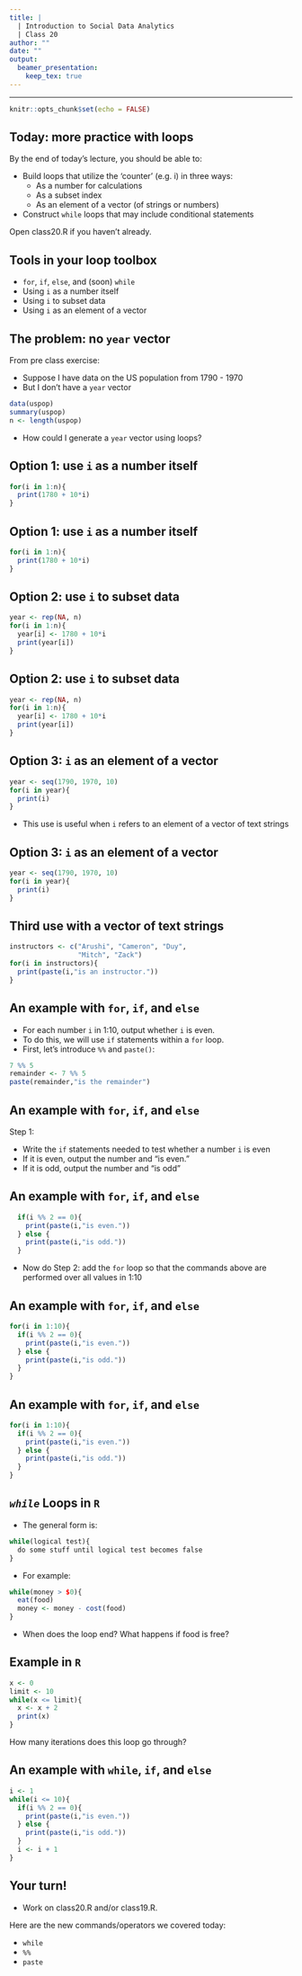 ---
title: |
  | Introduction to Social Data Analytics
  | Class 20
author: ""
date: ""
output:
  beamer_presentation:
    keep_tex: true
---
---

```{r setup, include=FALSE}
knitr::opts_chunk$set(echo = FALSE)
```

## Today: more practice with loops

By the end of today's lecture, you should be able to:

- Build loops that utilize the 'counter' (e.g. i) in three ways:
    - As a number for calculations
    - As a subset index
    - As an element of a vector (of strings or numbers)
- Construct ```while``` loops that may include conditional statements

Open class20.R if you haven't already. 


## Tools in your loop toolbox

- ```for```, ```if```, ```else```, and (soon) ```while```
- Using ```i``` as a number itself
- Using ```i``` to subset data
- Using ```i``` as an element of a vector

## The problem: no ```year``` vector

From pre class exercise: 

- Suppose I have data on the US population from 1790 - 1970
- But I don't have a ```year``` vector
```{r, echo = TRUE, eval = TRUE}
data(uspop)
summary(uspop)
n <- length(uspop)
```
- How could I generate a ```year``` vector using loops?

## Option 1: use ```i``` as a number itself
```{r, echo = TRUE, eval = FALSE}
for(i in 1:n){
  print(1780 + 10*i)
}
```

## Option 1: use ```i``` as a number itself
```{r, echo = TRUE, eval = TRUE}
for(i in 1:n){
  print(1780 + 10*i)
}
```


## Option 2: use ```i``` to subset data
```{r, echo = TRUE, eval = FALSE}
year <- rep(NA, n)
for(i in 1:n){
  year[i] <- 1780 + 10*i
  print(year[i])
}
```

## Option 2: use ```i``` to subset data
```{r, echo = TRUE, eval = TRUE}
year <- rep(NA, n)
for(i in 1:n){
  year[i] <- 1780 + 10*i
  print(year[i])
}
```

## Option 3: ```i``` as an element of a vector
```{r, echo = TRUE, eval = FALSE}
year <- seq(1790, 1970, 10)
for(i in year){
  print(i)
}
```
- This use is useful when ```i``` refers to an element of a vector of text strings

## Option 3: ```i``` as an element of a vector
```{r, echo = TRUE, eval = TRUE}
year <- seq(1790, 1970, 10)
for(i in year){
  print(i)
}
```

## Third use with a vector of text strings
```{r, echo = TRUE, eval = TRUE}
instructors <- c("Arushi", "Cameron", "Duy", 
                 "Mitch", "Zack")
for(i in instructors){
  print(paste(i,"is an instructor."))
}
```

## An example with ```for```, ```if```, and ```else```
- For each number ```i``` in 1:10, output whether ```i``` is even.
- To do this, we will use ```if``` statements within a ```for``` loop.
- First, let's introduce ```%%``` and ```paste()```:
```{r, echo = TRUE}
7 %% 5
remainder <- 7 %% 5
paste(remainder,"is the remainder")
```

## An example with ```for```, ```if```, and ```else```
Step 1:

- Write the ```if``` statements needed to test whether a number ```i``` is even
- If it is even, output the number and "is even."
- If it is odd, output the number and "is odd"

## An example with ```for```, ```if```, and ```else```
```{r, echo = TRUE, eval = FALSE}

  if(i %% 2 == 0){ 
    print(paste(i,"is even."))
  } else {
    print(paste(i,"is odd."))
  } 

```
- Now do Step 2: add the ```for``` loop so that the commands above are performed over all values in 1:10

## An example with ```for```, ```if```, and ```else```
```{r, echo = TRUE, eval = FALSE}
for(i in 1:10){
  if(i %% 2 == 0){ 
    print(paste(i,"is even."))
  } else {
    print(paste(i,"is odd."))
  } 
}
```

## An example with ```for```, ```if```, and ```else```
```{r, echo = TRUE}
for(i in 1:10){
  if(i %% 2 == 0){ 
    print(paste(i,"is even."))
  } else {
    print(paste(i,"is odd."))
  } 
}

```

## ***```while```*** Loops in ```R```

- The general form is: 
```{r, echo = TRUE, eval = FALSE}
while(logical test){
  do some stuff until logical test becomes false
} 
```
- For example:
```{r, echo = TRUE, eval = FALSE}
while(money > $0){
  eat(food)
  money <- money - cost(food)
} 
```
- When does the loop end? What happens if food is free?

## Example in ```R```
```{r, echo = TRUE}
x <- 0
limit <- 10
while(x <= limit){
  x <- x + 2
  print(x)
}
```
How many iterations does this loop go through?

## An example with ```while```, ```if```, and ```else```
```{r, echo = TRUE}
i <- 1
while(i <= 10){
  if(i %% 2 == 0){ 
    print(paste(i,"is even."))
  } else {
    print(paste(i,"is odd."))
  } 
  i <- i + 1
}

```

## Your turn!
- Work on class20.R and/or class19.R. 

Here are the new commands/operators we covered today:

- ```while```
- ```%%```
- ```paste```
